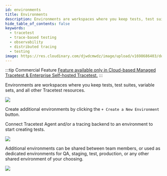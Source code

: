 ```yaml
---
id: environments
title: Environments
description: Environments are workspaces where you keep tests, test suites, variable sets, and all other Tracetest resources. Build integration and end-to-end tests with OpenTelemetry traces with Tracetest.
hide_table_of_contents: false
keywords:
  - tracetest
  - trace-based testing
  - observability
  - distributed tracing
  - testing
image: https://res.cloudinary.com/djwdcmwdz/image/upload/v1698686403/docs/Blog_Thumbnail_14_rsvkmo.jpg
---
```


:::tip Commercial Feature
[Feature available only in Cloud-based Managed Tracetest & Enterprise Self-hosted Tracetest.](https://tracetest.io/pricing)
:::

Environments are workspaces where you keep tests, test suites, variable sets, and all other Tracetest resources.

![](https://res.cloudinary.com/djwdcmwdz/image/upload/v1712585521/docs/app.tracetest.io_organizations_ttorg_2179a9cd8ba8dfa5_environments_ttenv_231b49e808c29e6a_2_wgg8zl.png)

Create additional environments by clicking the `+ Create a New Environment` button.

Connect Tracetest Agent and/or a tracing backend to an environment to start creating tests.

![](https://res.cloudinary.com/djwdcmwdz/image/upload/v1712585314/docs/app.tracetest.io_organizations_ttorg_2179a9cd8ba8dfa5_environments_ttenv_231b49e808c29e6a_uhn9t6.png)

Additional environments can be shared between team members, or used as dedicated environments for QA, staging, test, production, or any other shared environment of your choosing.

![](https://res.cloudinary.com/djwdcmwdz/image/upload/v1712585450/docs/app.tracetest.io_organizations_ttorg_2179a9cd8ba8dfa5_environments_ttenv_231b49e808c29e6a_1_d0qwxl.png)
